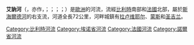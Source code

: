 {{noteTA
|G1=法国地名
|G1=比利時地名
|G3=单位
}}
{{Infobox river
| name              = 艾訥河
| native_name       = <small>{{native name|fr|Haine}}<br>{{native name|nl|Hene}}<br>{{native name|de|Henne}}<br>{{native name|wa|Hinne}}<br>{{native name|pcd|Héne}}</small>
| image             = 030131 Mons (24).JPG
| image_caption     = 流经[[蒙斯|蒙斯]]的艾訥河
| map               = Haine (rivière).png
| map_caption       = 艾訥河流域图
| source1_location  = {{BEL}}[[埃諾省|埃諾省]]
| mouth_location    = [[斯海尔德河|斯海尔德河]]
| mouth_coordinates = {{coord|50|26|17|N|3|35|39|E|name=Scheldt-Haine|display=inline,title}}
| progression       = {{RScheldt}}
| subdivision_type1 = [[世界政區索引|国家]]
| subdivision_name1 = {{BEL}}<br>{{FR}}
| length            = {{convert|72|km|mi|abbr=on}}
| source1_elevation =
| discharge1_avg    = 
| basin_size        = 
}}

'''艾訥河'''（{{lang-fr|Haine}}，亦作{{lang|fr|Hayne}}，{{IPA-fr|ɛn|-|LL-Q150 (fra)-Poslovitch-haine.wav}}；{{lang-nl|Hene}}；{{lang-de|Henne}}；{{lang-wa|Hinne}}；{{lang-pcd|Héne}}）是[[歐洲|歐洲]]的河流，流經[[比利時|比利時]]南部和[[法國|法國]]北部，屬於[[斯海爾德河|斯海爾德河]]的右支流，河道全長72公里，河畔城鎮有[[拉卢维耶尔|拉卢维耶尔]]、[[蒙斯|蒙斯]]和[[圣吉兰|圣吉兰]]。

{{Belgium-geo-stub}}
{{France-geo-stub}}
[[Category:比利時河流|Category:比利時河流]]
[[Category:埃诺省河流|Category:埃诺省河流]]
[[Category:法國河流|Category:法國河流]]
[[Category:諾爾省河流|Category:諾爾省河流]]